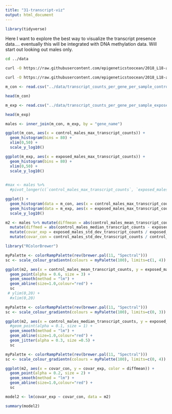 ```yaml
---
title: "31-transcript-viz"
output: html_document
---
```


```r
library(tidyverse)
```


Here I want to explore the best way to visualize the transcript presence data.... eventually this will be integrated with DNA methylation data.
Will start out looking out males only. 


```bash
cd ../data

curl -O https://raw.githubusercontent.com/epigeneticstoocean/2018_L18-adult-methylation/main/analyses/transcript_counts_per_gene_per_sample_controls_males.csv

curl -O https://raw.githubusercontent.com/epigeneticstoocean/2018_L18-adult-methylation/main/analyses/transcript_counts_per_gene_per_sample_exposed_males.csv
```

```r
m_con <- read.csv("../data/transcript_counts_per_gene_per_sample_controls_males.csv")
```

```r
head(m_con)
```



```r
m_exp <- read.csv("../data/transcript_counts_per_gene_per_sample_exposed_males.csv")

```

```r
head(m_exp)
```




```r
males <- inner_join(m_con, m_exp, by = "gene_name")

```



```r
ggplot(m_con, aes(x = control_males_max_transcript_counts)) +
  geom_histogram(bins = 80) +
  xlim(0,50) +
  scale_y_log10() 

ggplot(m_exp, aes(x = exposed_males_max_transcript_counts)) +
  geom_histogram(bins = 80) +
  xlim(0,50) +
  scale_y_log10() 
    
```
```r
#max <- males %>% 
  #pivot_longer(c(`control_males_max_transcript_counts`, `exposed_males_max_transcript_counts`), names_to = "max", values_to = "counts")
```


```r
ggplot() +
  geom_histogram(data = m_con, aes(x = control_males_max_transcript_counts), fill = "blue", alpha = 0.2) +
  geom_histogram(data = m_exp, aes(x = exposed_males_max_transcript_counts), fill = "green", alpha = 0.2) +
  scale_y_log10()
```
```r
m2 <- males %>% mutate(diffmean = abs(control_males_mean_transcript_counts - exposed_males_mean_transcript_counts)) %>% 
  mutate(diffmed = abs(control_males_median_transcript_counts - exposed_males_median_transcript_counts)) %>%
  mutate(covar_exp = exposed_males_std_dev_transcript_counts / exposed_males_mean_transcript_counts) %>%
  mutate(covar_con = control_males_std_dev_transcript_counts / control_males_mean_transcript_counts)
```


```r
library("RColorBrewer")
```


```r

myPalette <- colorRampPalette(rev(brewer.pal(11, "Spectral")))
sc <- scale_colour_gradientn(colours = myPalette(100), limits=c(1, 4))

ggplot(m2, aes(x = control_males_mean_transcript_counts, y = exposed_males_mean_transcript_counts, color = diffmean)) +
  geom_point(alpha = 0.6, size = 3) +
  geom_smooth(method = "lm") +
  geom_abline(size=1.0,colour="red") +
  sc 
 # ylim(0,20) +
  #xlim(0,20)

```
```r

myPalette <- colorRampPalette(rev(brewer.pal(11, "Spectral")))
sc <- scale_colour_gradientn(colours = myPalette(100), limits=c(0, 3))

ggplot(m2, aes(x = control_males_median_transcript_counts, y = exposed_males_median_transcript_counts, color = diffmean)) +
  #geom_point(alpha = 0.1, size = 1) +
  geom_smooth(method = "lm") +
  geom_abline(size=1.0,colour="red") +
  geom_jitter(alpha = 0.3, size =0.5) +
  sc 
```




```r

myPalette <- colorRampPalette(rev(brewer.pal(11, "Spectral")))
sc <- scale_colour_gradientn(colours = myPalette(100), limits=c(0, 4))

ggplot(m2, aes(x = covar_con, y = covar_exp, color = diffmean)) +
  geom_point(alpha = 0.2, size = 2) +
  geom_smooth(method = "lm") +
  geom_abline(size=1.0,colour="red") +
  sc

```



```r
model2 <- lm(covar_exp ~ covar_con, data = m2)

summary(model2)
```



